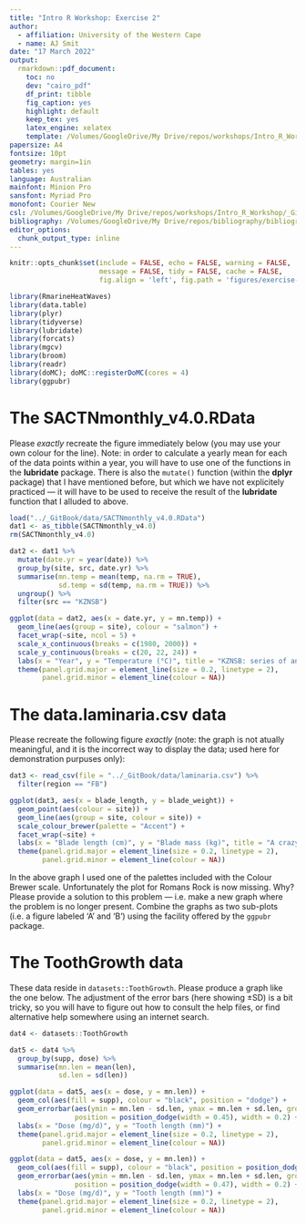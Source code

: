```yaml
---
title: "Intro R Workshop: Exercise 2"
author:
  - affiliation: University of the Western Cape
  - name: AJ Smit
date: "17 March 2022"
output:
  rmarkdown::pdf_document:
    toc: no
    dev: "cairo_pdf"
    df_print: tibble
    fig_caption: yes
    highlight: default
    keep_tex: yes
    latex_engine: xelatex
    template: /Volumes/GoogleDrive/My Drive/repos/workshops/Intro_R_Workshop/_GitBook/template-1.tex
papersize: A4
fontsize: 10pt
geometry: margin=1in
tables: yes
language: Australian
mainfont: Minion Pro
sansfont: Myriad Pro
monofont: Courier New
csl: /Volumes/GoogleDrive/My Drive/repos/workshops/Intro_R_Workshop/_GitBook/ecography.csl
bibliography: /Volumes/GoogleDrive/My Drive/repos/bibliography/bibliography.bib
editor_options: 
  chunk_output_type: inline
---
```


```r
knitr::opts_chunk$set(include = FALSE, echo = FALSE, warning = FALSE,
                      message = FALSE, tidy = FALSE, cache = FALSE,
                      fig.align = 'left', fig.path = 'figures/exercise-1')
```

```r
library(RmarineHeatWaves)
library(data.table)
library(plyr)
library(tidyverse)
library(lubridate)
library(forcats)
library(mgcv)
library(broom)
library(readr)
library(doMC); doMC::registerDoMC(cores = 4)
library(ggpubr)
```

# The SACTNmonthly_v4.0.RData

Please *exactly* recreate the figure immediately below (you may use your own colour for the line). Note: in order to calculate a yearly mean for each of the data points within a year, you will have to use one of the functions in the **lubridate** package. There is also the `mutate()` function (within the **dplyr** package) that I have mentioned before, but which we have not explicitely practiced --- it will have to be used to receive the result of the **lubridate** function that I alluded to above.

```r
load("../_GitBook/data/SACTNmonthly_v4.0.RData")
dat1 <- as_tibble(SACTNmonthly_v4.0)
rm(SACTNmonthly_v4.0)

dat2 <- dat1 %>% 
  mutate(date.yr = year(date)) %>% 
  group_by(site, src, date.yr) %>% 
  summarise(mn.temp = mean(temp, na.rm = TRUE),
            sd.temp = sd(temp, na.rm = TRUE)) %>% 
  ungroup() %>% 
  filter(src == "KZNSB")

ggplot(data = dat2, aes(x = date.yr, y = mn.temp)) +
  geom_line(aes(group = site), colour = "salmon") +
  facet_wrap(~site, ncol = 5) +
  scale_x_continuous(breaks = c(1980, 2000)) +
  scale_y_continuous(breaks = c(20, 22, 24)) +
  labs(x = "Year", y = "Temperature (°C)", title = "KZNSB: series of annual means") +
  theme(panel.grid.major = element_line(size = 0.2, linetype = 2),
        panel.grid.minor = element_line(colour = NA))
```

# The data.laminaria.csv data

Please recreate the following figure *exactly* (note: the graph is not atually meaningful, and it is the incorrect way to display the data; used here for demonstration purpuses only):

```r
dat3 <- read_csv(file = "../_GitBook/data/laminaria.csv") %>% 
  filter(region == "FB")

ggplot(dat3, aes(x = blade_length, y = blade_weight)) +
  geom_point(aes(colour = site)) +
  geom_line(aes(group = site, colour = site)) +
  scale_colour_brewer(palette = "Accent") +
  facet_wrap(~site) +
  labs(x = "Blade length (cm)", y = "Blade mass (kg)", title = "A crazy graph of some data for False Bay sites") +
  theme(panel.grid.major = element_line(size = 0.2, linetype = 2),
        panel.grid.minor = element_line(colour = NA))
```

In the above graph I used one of the palettes included with the Colour Brewer scale. Unfortunately the plot for Romans Rock is now missing. Why? Please provide a solution to this problem --- i.e. make a new graph where the problem is no longer present. Combine the graphs as two sub-plots (i.e. a figure labeled 'A' and 'B') using the facility offered by the `ggpubr` package.

# The ToothGrowth data

These data reside in `datasets::ToothGrowth`. Please produce a graph like the one below. The adjustment of the error bars (here showing ±SD) is a bit tricky, so you will have to figure out how to consult the help files, or find alternative help somewhere using an internet search.

```r
dat4 <- datasets::ToothGrowth

dat5 <- dat4 %>% 
  group_by(supp, dose) %>% 
  summarise(mn.len = mean(len),
            sd.len = sd(len))

ggplot(data = dat5, aes(x = dose, y = mn.len)) +
  geom_col(aes(fill = supp), colour = "black", position = "dodge") + 
  geom_errorbar(aes(ymin = mn.len - sd.len, ymax = mn.len + sd.len, group = supp), 
                position = position_dodge(width = 0.45), width = 0.2) +
  labs(x = "Dose (mg/d)", y = "Tooth length (mm)") +
  theme(panel.grid.major = element_line(size = 0.2, linetype = 2),
        panel.grid.minor = element_line(colour = NA))
```

```r
ggplot(data = dat5, aes(x = dose, y = mn.len)) +
  geom_col(aes(fill = supp), colour = "black", position = position_dodge(width = 0.47)) + 
  geom_errorbar(aes(ymin = mn.len - sd.len, ymax = mn.len + sd.len, group = supp), 
                position = position_dodge(width = 0.47), width = 0.2) +
  labs(x = "Dose (mg/d)", y = "Tooth length (mm)") +
  theme(panel.grid.major = element_line(size = 0.2, linetype = 2),
        panel.grid.minor = element_line(colour = NA))
```
